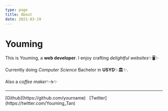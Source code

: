 ```yaml
---
type: page
title: About
date: 2021-03-19
---
```


# Youming

This is Youming, a **web developer**. I enjoy crafting *delightful websites*✨🖥✨

Currently doing *Computer Science* Bachelor in **USYD**✨🏛✨.

Also a *coffee maker*✨☕✨

---

<div>
  [Github](https://github.com/yourname)&nbsp;&nbsp;&nbsp;[Twitter](https://twitter.com/Youming_Tan)
</div>
